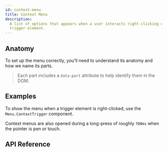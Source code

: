 ```yaml
---
id: context-menu
title: Context Menu
description:
  A list of options that appears when a user interacts right-clicking on a
  trigger element.
---
```



<ComponentPreview />

## Anatomy

To set up the menu correctly, you'll need to understand its anatomy and how we
name its parts.

> Each part includes a `data-part` attribute to help identify them in the DOM.

<Anatomy id="menu" />

## Examples

To show the menu when a trigger element is right-clicked, use the
`Menu.ContextTrigger` component.

Context menus are also opened during a long-press of roughly `700ms` when the
pointer is pen or touch.

<Story id="Basic" />

## API Reference

<ComponentTypes id="menu" />
